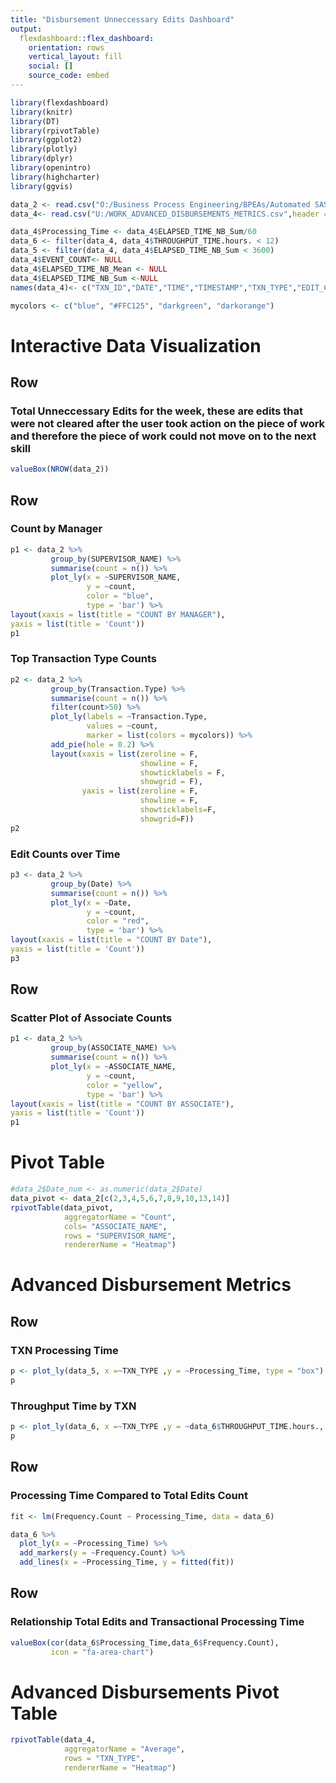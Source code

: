 ---
title: "Disbursement Unneccessary Edits Dashboard"
output: 
  flexdashboard::flex_dashboard:
    orientation: rows
    vertical_layout: fill
    social: []
    source_code: embed
---

```{r setup, include=FALSE}
library(flexdashboard)
library(knitr)
library(DT)
library(rpivotTable)
library(ggplot2)
library(plotly)
library(dplyr)
library(openintro)
library(highcharter)
library(ggvis)
```


```{r}

data_2 <- read.csv("O:/Business Process Engineering/BPEAs/Automated SAS Projects/Automated Report Data/Edits Dashboard Data/WORK_ASSOCIATE_LOOPING_DATA.csv",header =TRUE)
data_4<- read.csv("U:/WORK_ADVANCED_DISBURSEMENTS_METRICS.csv",header =TRUE)

data_4$Processing_Time <- data_4$ELAPSED_TIME_NB_Sum/60
data_6 <- filter(data_4, data_4$THROUGHPUT_TIME.hours. < 12)
data_5 <- filter(data_4, data_4$ELAPSED_TIME_NB_Sum < 3600)
data_4$EVENT_COUNT<- NULL
data_4$ELAPSED_TIME_NB_Mean <- NULL
data_4$ELAPSED_TIME_NB_Sum <-NULL
names(data_4)<- c("TXN_ID","DATE","TIME","TIMESTAMP","TXN_TYPE","EDIT_COUNT","THROUGHPUT_TIME.hours.","Processing_Time_min")

```

```{r}
mycolors <- c("blue", "#FFC125", "darkgreen", "darkorange")
```

Interactive Data Visualization
=====================================

Row
-------------------------------

### Total Unneccessary Edits for the week, these are edits that were not cleared after the user took action on the piece of work and therefore the piece of work could not move on to the next skill
```{r}
valueBox(NROW(data_2))
```

Row
-------------------------------

### Count by Manager

```{r}
p1 <- data_2 %>%
         group_by(SUPERVISOR_NAME) %>%
         summarise(count = n()) %>%
         plot_ly(x = ~SUPERVISOR_NAME,
                 y = ~count,
                 color = "blue",
                 type = 'bar') %>%
layout(xaxis = list(title = "COUNT BY MANAGER"),
yaxis = list(title = 'Count'))
p1
```

### Top Transaction Type Counts

```{r}
p2 <- data_2 %>%
         group_by(Transaction.Type) %>%
         summarise(count = n()) %>%
         filter(count>50) %>%
         plot_ly(labels = ~Transaction.Type,
                 values = ~count,
                 marker = list(colors = mycolors)) %>%
         add_pie(hole = 0.2) %>%
         layout(xaxis = list(zeroline = F,
                             showline = F,
                             showticklabels = F,
                             showgrid = F),
                yaxis = list(zeroline = F,
                             showline = F,
                             showticklabels=F,
                             showgrid=F))
p2
```

### Edit Counts over Time

```{r}


p3 <- data_2 %>%
         group_by(Date) %>%
         summarise(count = n()) %>%
         plot_ly(x = ~Date,
                 y = ~count,
                 color = "red",
                 type = 'bar') %>%
layout(xaxis = list(title = "COUNT BY Date"),
yaxis = list(title = 'Count'))
p3
```

Row
------------------------------------
### Scatter Plot of Associate Counts

```{r}

p1 <- data_2 %>%
         group_by(ASSOCIATE_NAME) %>%
         summarise(count = n()) %>%
         plot_ly(x = ~ASSOCIATE_NAME,
                 y = ~count,
                 color = "yellow",
                 type = 'bar') %>%
layout(xaxis = list(title = "COUNT BY ASSOCIATE"),
yaxis = list(title = 'Count'))
p1
```




Pivot Table
=========================================

```{r}
#data_2$Date_num <- as.numeric(data_2$Date)
data_pivot <- data_2[c(2,3,4,5,6,7,8,9,10,13,14)]
rpivotTable(data_pivot,
            aggregatorName = "Count",
            cols= "ASSOCIATE_NAME",
            rows = "SUPERVISOR_NAME",
            rendererName = "Heatmap")
```




Advanced Disbursement Metrics
=====================================

Row
-------------------------------

### TXN Processing Time


```{r}

p <- plot_ly(data_5, x =~TXN_TYPE ,y = ~Processing_Time, type = "box")
p
```


### Throughput Time by TXN
```{r}


p <- plot_ly(data_6, x =~TXN_TYPE ,y = ~data_6$THROUGHPUT_TIME.hours., type = "box")
p
```

Row
------------------------------------

### Processing Time Compared to Total Edits Count
```{r}

fit <- lm(Frequency.Count ~ Processing_Time, data = data_6)

data_6 %>% 
  plot_ly(x = ~Processing_Time) %>% 
  add_markers(y = ~Frequency.Count) %>% 
  add_lines(x = ~Processing_Time, y = fitted(fit))
```

Row
------------------------------------

### Relationship Total Edits and Transactional Processing Time
```{r}
valueBox(cor(data_6$Processing_Time,data_6$Frequency.Count),
         icon = "fa-area-chart")
```



Advanced Disbursements Pivot Table
=========================================

```{r}


rpivotTable(data_4,
            aggregatorName = "Average",
            rows = "TXN_TYPE",
            rendererName = "Heatmap")
```


